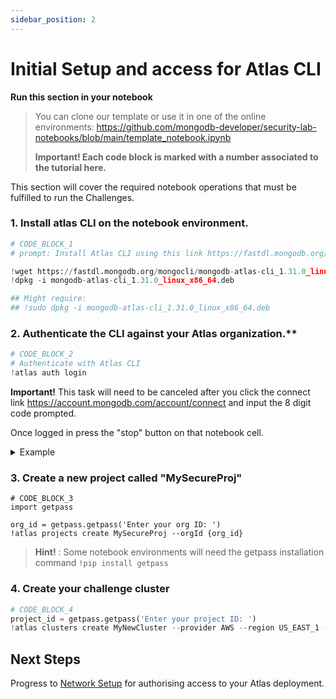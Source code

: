 ```yaml
---
sidebar_position: 2
---
```


# Initial Setup and access for Atlas CLI

**Run this section in your notebook**

> You can clone our template or use it in one of the online environments: https://github.com/mongodb-developer/security-lab-notebooks/blob/main/template_notebook.ipynb
>
> **Important! Each code block is marked with a number associated to the tutorial here.**

This section will cover the required notebook operations that must be fulfilled to run the Challenges.

### 1. Install atlas CLI on the notebook environment.
```python
# CODE_BLOCK_1
# prompt: Install Atlas CLI using this link https://fastdl.mongodb.org/mongocli/mongodb-atlas-cli_1.31.0_linux_x86_64.deb

!wget https://fastdl.mongodb.org/mongocli/mongodb-atlas-cli_1.31.0_linux_x86_64.deb
!dpkg -i mongodb-atlas-cli_1.31.0_linux_x86_64.deb

## Might require:
## !sudo dpkg -i mongodb-atlas-cli_1.31.0_linux_x86_64.deb
```

### 2. Authenticate the CLI against your Atlas organization.**
```python
# CODE_BLOCK_2
# Authenticate with Atlas CLI
!atlas auth login
```

**Important!** This task will need to be canceled after you click the connect link https://account.mongodb.com/account/connect and input the 8 digit code prompted. 

Once logged in press the "stop" button on that notebook cell.


<details>
<summary> Example </summary>

Run the cell and get the verification code as well as the authentication link and open it in a new tab:


<img src="../img/Init_CLI.png" />

Proceed to login into https://account.mongodb.com/account/connect  and provide the code in the opened authentication tab:

<img src="../img/InputKey.png" />

Confirm the CLI access and go back to the notebook:

<img src="../img/AuthCLI.png" />

You should see an output in the notebook cell similar to:

```
To verify your account, copy your one-time verification code:
F7JK-PTRT

Paste the code in the browser when prompted to activate your Atlas CLI. Your code will expire after 10 minutes.

To continue, go to https://account.mongodb.com/account/connect
/usr/bin/xdg-open: 882: www-browser: not found
/usr/bin/xdg-open: 882: links2: not found
/usr/bin/xdg-open: 882: elinks: not found
/usr/bin/xdg-open: 882: links: not found
/usr/bin/xdg-open: 882: lynx: not found
/usr/bin/xdg-open: 882: w3m: not found
xdg-open: no method available for opening 'https://account.mongodb.com/account/connect'
There was an issue opening your browser
Successfully logged in as <youruser>@mongodb.com.
Select one default organization and one default project.
...
```

Take a note of the relevant Organization ID for next steps and "STOP" the cell.
<img src="../img/SuccessPhase.png" />
</details>

### 3. Create a new project called "MySecureProj"
```
# CODE_BLOCK_3
import getpass

org_id = getpass.getpass('Enter your org ID: ')
!atlas projects create MySecureProj --orgId {org_id}
```

> **Hint!** :  Some notebook environments will need the getpass installation command `!pip install getpass`

### 4. Create your challenge cluster
```python
# CODE_BLOCK_4
project_id = getpass.getpass('Enter your project ID: ')
!atlas clusters create MyNewCluster --provider AWS --region US_EAST_1 --tier M0 --projectId {project_id}
```

## Next Steps

Progress to [Network Setup](./atlas) for authorising access to your Atlas deployment.
